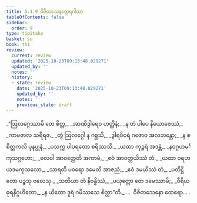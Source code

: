 ```yaml
---
title: 5.1.9 ဝိဇိတသေနတ္ထေရဂါထာ
tableOfContents: false
sidebar:
  order: 9
type: tipitaka
basket: su
book: th1
review:
  current: review
  updated: '2025-10-23T09:13:48.029271'
  updated_by: ''
  notes: ''
  history:
  - state: review
    date: '2025-10-23T09:13:48.029271'
    updated_by: ''
    notes: ''
    previous_state: draft
---
```



<ReviewStatus review={frontmatter.review} showDetails={true} />

<HypothesisAnnotation frontmatter={frontmatter} />

<DynamicBreadcrumb />

<Division number="355" book="th1" e="ch" v="19" p="279">

<Paragraph number="615" type="verses" book="th1">
_“ဩလဂ္ဂေဿာမိ တေ စိတ္တ,_  
_အာဏိဒွါရေဝ ဟတ္ထိနံ;_  
_န တံ ပါပေ နိယောဇေဿံ,_  
_ကာမဇာလ သရီရဇ._  

</Paragraph>

</Division>
<Division number="356" book="th1" e="ch" v="19" p="279">

<Paragraph number="616" type="verses" book="th1">
_တွံ ဩလဂ္ဂေါ န ဂစ္ဆသိ,_  
_ဒွါရဝိဝရံ ဂဇောဝ အလဘန္တော;_  
_န စ စိတ္တကလိ ပုနပ္ပုနံ,_  
_ပသက္က ပါပရတော စရိဿသိ._  

</Paragraph>

</Division>
<Division number="357" book="th1" e="ch" v="19" p="279">

<Paragraph number="617" type="verses" book="th1">
_ယထာ ကုဉ္ဇရံ အဒန္တံ,_  
_နဝဂ္ဂဟမင်္ကုသဂ္ဂဟော;_  
_ဗလဝါ အာဝတ္တေတိ အကာမံ,_  
_ဧဝံ အာဝတ္တယိဿံ တံ._  

</Paragraph>

</Division>
<Division number="358" book="th1" e="ch" v="19" p="279">

<Paragraph number="618" type="verses" book="th1">
_ယထာ ဝရဟယဒမကုသလော,_  
_သာရထိ ပဝရော ဒမေတိ အာဇညံ;_  
_ဧဝံ ဒမယိဿံ တံ,_  
_ပတိဋ္ဌိတော ပဉ္စသု ဗလေသု._  

</Paragraph>

</Division>
<Division number="359" book="th1" e="ch" v="19" p="279">

<Paragraph number="619" type="verses" book="th1">
_သတိယာ တံ နိဗန္ဓိဿံ,_  
_ပယုတ္တော တေ ဒမေဿာမိ;_  
_ဝီရိယဓုရနိဂ္ဂဟိတော,_  
_န ယိတော ဒူရံ ဂမိဿသေ စိတ္တာ”တိ._  


</Paragraph>
</Division>

<Paragraph number="620" type="center" book="th1">
…  ဝိဇိတသေနော ထေရော… .
</Paragraph>